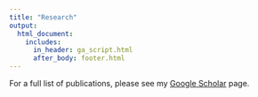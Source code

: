 ```yaml
---
title: "Research"
output:
  html_document:
    includes:
      in_header: ga_script.html
      after_body: footer.html
---
```


<link rel="stylesheet" href="academicons.css"/>
<link rel="stylesheet" href="styles.css" type="text/css">

For a full list of publications, please see my [Google Scholar](https://scholar.google.com/citations?user=6AWzLpgAAAAJ&hl=en) page.


